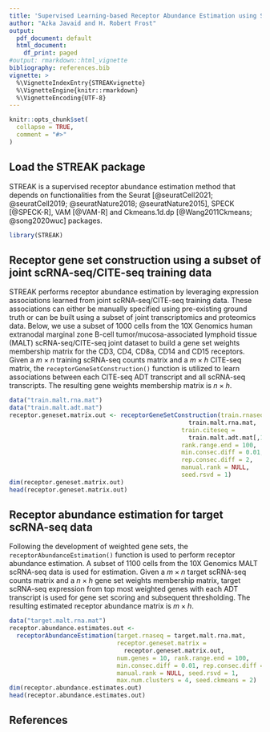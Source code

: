 ```yaml
---
title: 'Supervised Learning-based Receptor Abundance Estimation using STREAK: An Application to the 10X Genomics human extranodal marginal zone B-cell tumor/mucosa-associated lymphoid tissue (MALT) dataset'
author: "Azka Javaid and H. Robert Frost"
output:
  pdf_document: default
  html_document:
    df_print: paged
#output: rmarkdown::html_vignette
bibliography: references.bib
vignette: >
  %\VignetteIndexEntry{STREAKvignette}
  %\VignetteEngine{knitr::rmarkdown}
  %\VignetteEncoding{UTF-8}
---
```


```r
knitr::opts_chunk$set(
  collapse = TRUE,
  comment = "#>"
)
```

## Load the STREAK package 

STREAK is a supervised receptor abundance estimation method that depends on functionalities from the Seurat [@seuratCell2021; @seuratCell2019; @seuratNature2018; @seuratNature2015], SPECK [@SPECK-R], VAM [@VAM-R] and Ckmeans.1d.dp [@Wang2011Ckmeans; @song2020wuc] packages.

```r
library(STREAK)
```
## Receptor gene set construction using a subset of joint scRNA-seq/CITE-seq training data

STREAK performs receptor abundance estimation by leveraging expression associations learned from joint scRNA-seq/CITE-seq training data. These associations can either be manually specified using pre-existing ground truth or can be built using a subset of joint transcriptomics and proteomics data. Below, we use a subset of 1000 cells from the 10X Genomics human extranodal marginal zone B-cell tumor/mucosa-associated lymphoid tissue (MALT) scRNA-seq/CITE-seq joint dataset to build a gene set weights membership matrix for the CD3, CD4, CD8a, CD14 and CD15 receptors. Given a $m \times n$ training scRNA-seq counts matrix and a $m \times h$ CITE-seq matrix, the `receptorGeneSetConstruction()` function is utilized to learn associations between each CITE-seq ADT transcript and all scRNA-seq transcripts. The resulting gene weights membership matrix is $n \times h$. 

```r
data("train.malt.rna.mat")
data("train.malt.adt.mat")
receptor.geneset.matrix.out <- receptorGeneSetConstruction(train.rnaseq = 
                                                  train.malt.rna.mat, 
                                                train.citeseq = 
                                                  train.malt.adt.mat[,1:5], 
                                                rank.range.end = 100, 
                                                min.consec.diff = 0.01, 
                                                rep.consec.diff = 2,
                                                manual.rank = NULL, 
                                                seed.rsvd = 1)
dim(receptor.geneset.matrix.out)
head(receptor.geneset.matrix.out)
```

## Receptor abundance estimation for target scRNA-seq data 

Following the development of weighted gene sets, the `receptorAbundanceEstimation()` function is used to perform receptor abundance estimation. A subset of 1100 cells from the 10X Genomics MALT scRNA-seq data is used for estimation. Given a $m \times n$ target scRNA-seq counts matrix and a $n \times h$ gene set weights membership matrix, target scRNA-seq expression from top most weighted genes with each ADT transcript is used for gene set scoring and subsequent thresholding. The resulting estimated receptor abundance matrix is $m \times h$. 

```r
data("target.malt.rna.mat")
receptor.abundance.estimates.out <- 
  receptorAbundanceEstimation(target.rnaseq = target.malt.rna.mat,
                              receptor.geneset.matrix = 
                                receptor.geneset.matrix.out,
                              num.genes = 10, rank.range.end = 100, 
                              min.consec.diff = 0.01, rep.consec.diff = 2,
                              manual.rank = NULL, seed.rsvd = 1, 
                              max.num.clusters = 4, seed.ckmeans = 2)
dim(receptor.abundance.estimates.out)
head(receptor.abundance.estimates.out)
```


## References 


